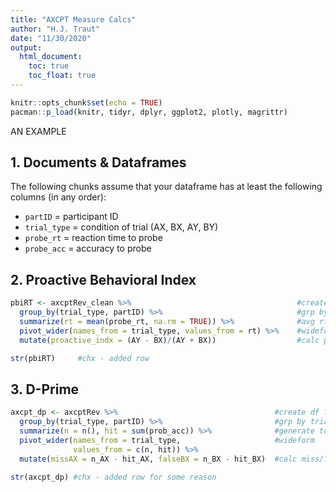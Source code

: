 ```yaml
---
title: "AXCPT Measure Calcs"
author: "H.J. Traut"
date: "11/30/2020"
output: 
  html_document:
    toc: true
    toc_float: true
---
```


```r
knitr::opts_chunk$set(echo = TRUE)
pacman::p_load(knitr, tidyr, dplyr, ggplot2, plotly, magrittr)
```

AN EXAMPLE


## 1. Documents & Dataframes

The following chunks assume that your dataframe has at least the following columns (in any order):

* `partID` = participant ID
* `trial_type` = condition of trial (AX, BX, AY, BY)
* `probe_rt` = reaction time to probe
* `probe_acc` = accuracy to probe

## 2. Proactive Behavioral Index

```r
pbiRT <- axcptRev_clean %>%                                     #create df for calc
  group_by(trial_type, partID) %>%                              #grp by trialType and participant
  summarize(rt = mean(probe_rt, na.rm = TRUE)) %>%              #avg rt by trialType for each participant
  pivot_wider(names_from = trial_type, values_from = rt) %>%    #wideform
  mutate(proactive_indx = (AY - BX)/(AY + BX))                  #calc pbi
```

```r
str(pbiRT)     #chx - added row
```

## 3. D-Prime

```r
axcpt_dp <- axcptRev %>%                                   #create df for calc
  group_by(trial_type, partID) %>%                         #grp by trialType and participant
  summarize(n = n(), hit = sum(prob_acc)) %>%              #generate total num trials (n) and hits (hit)
  pivot_wider(names_from = trial_type,                     #wideform
              values_from = c(n, hit)) %>%
  mutate(missAX = n_AX - hit_AX, falseBX = n_BX - hit_BX)  #calc miss/false alarm
```

```r
str(axcpt_dp) #chx - added row for some reason
```

